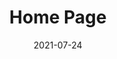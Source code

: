 ---
path: "./src/markdown/home"
title: "Home Page"
date: "2021-07-24"
head: "Home"
video: 'https://player.vimeo.com/external/596315373.hd.mp4?s=10bb1f2e0fb336af230477953acc12c8e03e0351&amp;profile_id=175'
backgroundImg: '../../images/homePage/home-background.webp'
backgroundImgAlt: 'dsdsdsd'
imageCard1: '../../images/imageCard/ImageCard1.webp'
imageCard2: '../../images/imageCard/ImageCard2.webp'
imageCard3: '../../images/imageCard/ImageCard3.webp'
imageCard4: '../../images/imageCard/ImageCard4.webp'
imageCard5: '../../images/imageCard/ImageCard5.webp'
imageCard6: '../../images/imageCard/ImageCard6.webp'
sliderCard1: '../../images/carousel/carousel1.png'
sliderCard2: '../../images/carousel/carousel2.png'
sliderCard3: '../../images/carousel/carousel3.png'
sliderCard4: '../../images/carousel/carousel4.png'

---